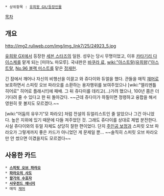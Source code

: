  * 상위항목 : [[유희왕 GX/등장인물]]

[[목차]]
== 개요 ==

http://img2.ruliweb.com/img/img_link7/25/24923_5.jpg

[[유희왕 GX]]에서 등장한 [[세븐 스타즈]]의 일원. 성우는 당시 무명이었고, 이후 [[카타기리 다이스케]]를 맡게 되는 [미야노 마모루]. 국내판은 [[바쿠라 료]], [[wiki:"아스트랄(유희왕)"아스트랄]], [[No.96 블랙 미스트]]를 맡은 [[정재헌]].

긴 잠에서 깨어나 자신의 비행선을 이끌고 와 쥬다이와 듀얼을 했다. 관들을 매직 [[재머]]로 보호하면서 스피릿 오브 파라오를 소환하는 용자행위를 보여주었으나 [wiki:"엘리멘틀 히어로" 히어로 플래시!!]에 패배. 그 뒤 쥬다이를 데리고(...)가려 했으나, 100년 쯤은 더 기다려 줄 수 있다고 한 뒤 돌아갔다. ~~근데 쥬다이가 하필이면 정령하고 융합을 해서 영원히 못 볼지도 모르겠다.~~

[wiki:"어둠의 유우기"모 파라오] 처럼 전설의 듀얼리스트인 줄 알았으나 그건 아니었다. 높은 지위에 있기 때문에 다들 져주었던 것. 그래도 쥬다이를 상대로 제법 분전한다. 사실 쥬다이와의 듀얼 자체도 상당히 잘한 편이었다. 단지 [[주인공 보정]]과 스피릿 오브 파라오가 그렇게까지 좋은 카드가 아니었던 게 문제일 뿐... ~~솔직히 스피릿 오브 파라오만 안 썼으면 이겼을지도 모르겠다~~

== 사용한 카드 ==
 * '''[[스피릿 오브 파라오]]'''
 * '''[[파라오의 사도]]'''
 * '''[[왕가의 수호자]]'''
 * '''[[사우전드 에너지]]'''
 * 매직 [[재머]]
